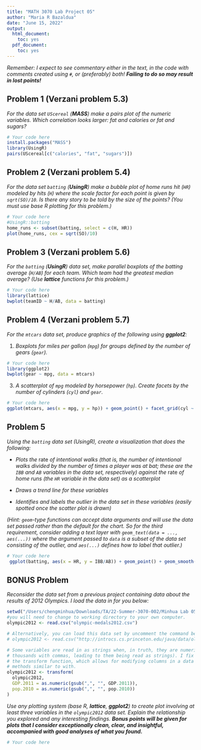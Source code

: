---
title: "MATH 3070 Lab Project 05"
author: "Maria R Bazaldua"
date: "June 15, 2022"
output:
  html_document:
    toc: yes
  pdf_document:
    toc: yes
---

*Remember: I expect to see commentary either in the text, in the code with comments created using `#`, or (preferably) both! **Failing to do so may result in lost points!***


## Problem 1 (Verzani problem 5.3)
*For the data set `UScereal` (**MASS**) make a pairs plot of the numeric variables. Which correlation looks larger: fat and calories or fat and sugars?*

```{r, tidy=TRUE, error=TRUE}
# Your code here
install.packages("MASS")
library(UsingR)
pairs(UScereal[c("calories", "fat", "sugars")])

```

## Problem 2 (Verzani problem 5.4)
*For the data set `batting` (**UsingR**) make a bubble plot of home runs hit (`HR`) modeled by hits (`H`) where the scale factor for each point is given by `sqrt(SO)/10`. Is there any story to be told by the size of the points? (You must use base R plotting for this problem.)*

```{r, tidy=TRUE, error=TRUE}
# Your code here
#UsingR::batting
home_runs <- subset(batting, select = c(H, HR))
plot(home_runs, cex = sqrt(SO)/10)

```


## Problem 3 (Verzani problem 5.6)
*For the `batting` (**UsingR**) data set, make parallel boxplots of the batting average (`H/AB`) for each team. Which team had the greatest median average? (Use **lattice** functions for this problem.)*

```{r, tidy=TRUE, error=TRUE}
# Your code here
library(lattice)
bwplot(teamID ~ H/AB, data = batting)

```

## Problem 4 (Verzani problem 5.7)
*For the `mtcars` data set, produce graphics of the following using **ggplot2**:*

1. *Boxplots for miles per gallon (`mpg`) for groups defined by the number of gears (`gear`).*

```{r, tidy=TRUE, error=TRUE}
# Your code here
library(ggplot2)
bwplot(gear ~ mpg, data = mtcars)
```

3. *A scatterplot of `mpg` modeled by horsepower (`hp`). Create facets by the number of cylinders (`cyl`) and `gear`.*

```{r, tidy=TRUE, error=TRUE}
# Your code here
ggplot(mtcars, aes(x = mpg, y = hp)) + geom_point() + facet_grid(cyl ~ gear)

```

## Problem 5
*Using the `batting` data set (UsingR), create a visualization that does the following:*

* *Plots the* rate *of intentional walks (that is, the number of intentional walks divided by the number of times a player was at bat; these are the `IBB` and `AB` variables in the data set, respectively) against the* rate *of home runs (the `HR` variable in the data set) as a scatterplot*

* *Draws a trend line for these variables*

* *Identifies and labels the outlier in the data set in these variables (easily spotted once the scatter plot is drawn)*

*(Hint: `geom`-type functions can accept data arguments and will use the data set passed rather than the default for the chart. So for the third requirement, consider adding a text layer with `geom_text(data = ..., aes(...))` where the argument passed to `data` is a subset of the data set consisting of the outlier, and `aes(...)` defines how to label that outlier.)*

```{r, tidy = TRUE, error=TRUE}
# Your code here
 ggplot(batting, aes(x = HR, y = IBB/AB)) + geom_point() + geom_smooth(method = "lm", se = FALSE)


```

## BONUS Problem
*Reconsider the data set from a previous project containing data about the results of 2012 Olympics. I load the data in for you below:*

```{r}
setwd("/Users/chengminhua/Downloads/TA/22-Summer-3070-002/Minhua Lab 05/") 
#you will need to change to working directory to your own computer.
olympic2012 <- read.csv("olympic-medals2012.csv")

# Alternatively, you can load this data set by uncomment the command below.
# olympic2012 <- read.csv("http://introcs.cs.princeton.edu/java/data/olympic-medals2012.csv")

# Some variables are read in as strings when, in truth, they are numeric (they separate 
# thousands with commas, leading to them being read as strings). I fix this below using 
# the transform function, which allows for modifying columns in a data frame using 
# methods similar to with.
olympic2012 <- transform(
  olympic2012, 
  GDP.2011 = as.numeric(gsub(",", "", GDP.2011)), 
  pop.2010 = as.numeric(gsub(",", "", pop.2010))
)
```

*Use any plotting system (base R, **lattice**, **ggplot2**) to create plot involving at least three variables in the `olympic2012` data set. Explain the relationship you explored and any interesting findings. **Bonus points will be given for plots that I consider exceptionally clean, clear, and insightful, accompanied with good analyses of what you found.***

```{r, tidy=TRUE, error=TRUE}
# Your code here
```
